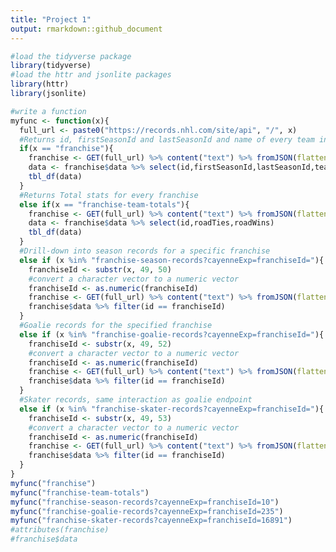 ```yaml
---
title: "Project 1"
output: rmarkdown::github_document
---
```


```r
#load the tidyverse package
library(tidyverse)
#load the httr and jsonlite packages
library(httr)
library(jsonlite)
```

```r
#write a function
myfunc <- function(x){
  full_url <- paste0("https://records.nhl.com/site/api", "/", x)
  #Returns id, firstSeasonId and lastSeasonId and name of every team in the history of the NHL
  if(x == "franchise"){
    franchise <- GET(full_url) %>% content("text") %>% fromJSON(flatten=TRUE)
    data <- franchise$data %>% select(id,firstSeasonId,lastSeasonId,teamCommonName)
    tbl_df(data)
  }
  #Returns Total stats for every franchise
  else if(x == "franchise-team-totals"){
    franchise <- GET(full_url) %>% content("text") %>% fromJSON(flatten=TRUE)
    data <- franchise$data %>% select(id,roadTies,roadWins)
    tbl_df(data)
  }
  #Drill-down into season records for a specific franchise
  else if (x %in% "franchise-season-records?cayenneExp=franchiseId="){
    franchiseId <- substr(x, 49, 50)
    #convert a character vector to a numeric vector
    franchiseId <- as.numeric(franchiseId)
    franchise <- GET(full_url) %>% content("text") %>% fromJSON(flatten=TRUE)
    franchise$data %>% filter(id == franchiseId)
  }
  #Goalie records for the specified franchise
  else if (x %in% "franchise-goalie-records?cayenneExp=franchiseId="){
    franchiseId <- substr(x, 49, 52)
    #convert a character vector to a numeric vector
    franchiseId <- as.numeric(franchiseId)
    franchise <- GET(full_url) %>% content("text") %>% fromJSON(flatten=TRUE)
    franchise$data %>% filter(id == franchiseId)
  }
  #Skater records, same interaction as goalie endpoint
  else if (x %in% "franchise-skater-records?cayenneExp=franchiseId="){
    franchiseId <- substr(x, 49, 53)
    #convert a character vector to a numeric vector
    franchiseId <- as.numeric(franchiseId)
    franchise <- GET(full_url) %>% content("text") %>% fromJSON(flatten=TRUE)
    franchise$data %>% filter(id == franchiseId)
  }
}
myfunc("franchise")
myfunc("franchise-team-totals")
myfunc("franchise-season-records?cayenneExp=franchiseId=10")
myfunc("franchise-goalie-records?cayenneExp=franchiseId=235")
myfunc("franchise-skater-records?cayenneExp=franchiseId=16891")
#attributes(franchise)
#franchise$data
```



